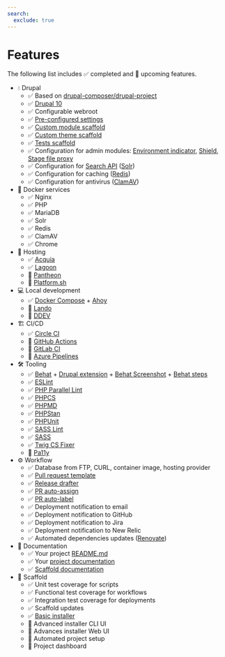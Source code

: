 ```yaml
---
search:
  exclude: true
---
```


# Features

The following list includes ✅ completed  and 🚧 upcoming features.

* 💧 Drupal
    * ✅ Based on [drupal-composer/drupal-project](https://github.com/drupal-composer/drupal-project)
    * ✅ [Drupal 10](https://www.drupal.org/project/drupal)
    * ✅ Configurable webroot
    * ✅ [Pre-configured settings](https://github.com/drevops/scaffold/blob/develop/web/sites/default/settings.php)
    * ✅ [Custom module scaffold](https://github.com/drevops/scaffold/blob/develop/web/modules/custom/ys_core)
    * ✅ [Custom theme scaffold](https://github.com/drevops/scaffold/blob/develop/web/themes/custom/your_site_theme)
    * ✅ [Tests scaffold](https://github.com/drevops/scaffold/blob/develop/web/modules/custom/ys_core/tests)
    * ✅ Configuration for admin modules: [Environment indicator](https://www.drupal.org/project/environment_indicator), [Shield](https://www.drupal.org/project/shield), [Stage file proxy](https://www.drupal.org/project/stage_file_proxy)
    * ✅ Configuration for [Search API](https://www.drupal.org/project/search_api) ([Solr](https://www.drupal.org/project/search_api_solr))
    * ✅ Configuration for caching ([Redis](https://www.drupal.org/project/redis))
    * ✅ Configuration for antivirus ([ClamAV](https://www.drupal.org/project/clamav))
* 🐳 Docker services
    * ✅ Nginx
    * ✅ PHP
    * ✅ MariaDB
    * ✅ Solr
    * ✅ Redis
    * ✅ ClamAV
    * ✅ Chrome
* 🏨 Hosting
    * ✅ [Acquia](https://www.acquia.com/)
    * ✅ [Lagoon](https://github.com/uselagoon/lagoon)
    * 🚧 [Pantheon](https://pantheon.io/)
    * 🚧 [Platform.sh](https://platform.sh/)
* 💻 Local development
    * ✅ [Docker Compose](https://docs.docker.com/compose/) + [Ahoy](https://github.com/ahoy-cli/ahoy)
    * 🚧 [Lando](https://lando.dev/)
    * 🚧 [DDEV](https://ddev.readthedocs.io/)
* 🏗️ CI/CD
    * ✅ [Circle CI](https://circleci.com/)
    * 🚧 [GitHub Actions](https://github.com/features/actions)
    * 🚧 [GitLab CI](https://docs.gitlab.com/ee/ci/)
    * 🚧 [Azure Pipelines](https://azure.microsoft.com/en-us/services/devops/pipelines/)
* 🛠️ Tooling
    * ✅ [Behat](https://docs.behat.org/en/latest/) + [Drupal extension](https://github.com/jhedstrom/drupalextension) + [Behat Screenshot](https://github.com/drevops/behat-screenshot) + [Behat steps](https://github.com/drevops/behat-steps)
    * ✅ [ESLint](https://eslint.org/)
    * ✅ [PHP Parallel Lint](https://github.com/php-parallel-lint/PHP-Parallel-Lint)
    * ✅ [PHPCS](https://github.com/squizlabs/PHP_CodeSniffer)
    * ✅ [PHPMD](https://phpmd.org/)
    * ✅ [PHPStan](https://github.com/phpstan/phpstan)
    * ✅ [PHPUnit](https://phpunit.de/)
    * ✅ [SASS Lint](https://github.com/sasstools/sass-lint)
    * ✅ [SASS](https://sass-lang.com/)
    * ✅ [Twig CS Fixer](https://github.com/VincentLanglet/Twig-CS-Fixer)
    * 🚧 [Pa11y](https://pa11y.org/)
* ⚙️ Workflow
    * ✅ Database from FTP, CURL, container image, hosting provider
    * ✅ [Pull request template](https://github.com/drevops/scaffold/blob/develop/.github/PULL_REQUEST_TEMPLATE.md)
    * ✅ [Release drafter](https://github.com/release-drafter/release-drafter)
    * ✅ [PR auto-assign](https://github.com/toshimaru/auto-author-assign)
    * ✅ [PR auto-label](https://github.com/eps1lon/actions-label-merge-conflict)
    * ✅ Deployment notification to email
    * ✅ Deployment notification to GitHub
    * ✅ Deployment notification to Jira
    * ✅ Deployment notification to New Relic
    * ✅ Automated dependencies updates ([Renovate](https://www.mend.io/renovate/))
* 📖 Documentation
    * ✅ Your project [README.md](https://github.com/drevops/scaffold/blob/develop/README.dist.md)
    * ✅ Your [project documentation](https://github.com/drevops/scaffold/blob/develop/docs)
    * ✅ [Scaffold documentation](https://docs.drevops.com/)
* 🧪 Scaffold
    * ✅ Unit test coverage for scripts
    * ✅ Functional test coverage for workflows
    * ✅ Integration test coverage for deployments
    * ✅ Scaffold updates
    * ✅ [Basic installer](https://install.drevops.com/)
    * 🚧 Advanced installer CLI UI
    * 🚧 Advances installer Web UI
    * 🚧 Automated project setup
    * 🚧 Project dashboard
